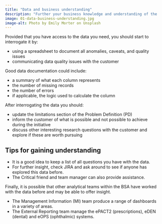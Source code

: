 ```yaml
---
title: "Data and business understanding"
description: "Further your business knowledge and understanding of the data, to update the problem definition."
image: 01-data-business-understanding.jpg
image-alt: Photo by Emily Morter on Unsplash
---
```


Provided that you have access to the data you need, you should start to interrogate it by:

  - using a spreadsheet to document all anomalies, caveats, and quality issues
  - communicating data quality issues with the customer

Good data documentation could include:

  - a summary of what each column represents
  - the number of missing records
  - the number of errors
  - if applicable, the logic used to calculate the column

After interrogating the data you should:

- update the limitations section of the Problem Definition (PD)
- inform the customer of what is possible and not possible to achieve during the initiative
- discuss other interesting research questions with the customer and explore if these are worth pursuing

## Tips for gaining understanding
- It is a good idea to keep a list of all questions you have with the data.
- For further insight, check JIRA and ask around to see if anyone has explored this data before.
- The Critical friend and team manager can also provide assistance.

Finally, it is possible that other analytical teams within the BSA have worked with the data before and may be able to offer insight.

- The Management Information (MI) team produce a range of dashboards in a variety of areas.
- The External Reporting team manage the ePACT2 (prescriptions), eDEN (dental) and eOPS (ophthalmic) systems.